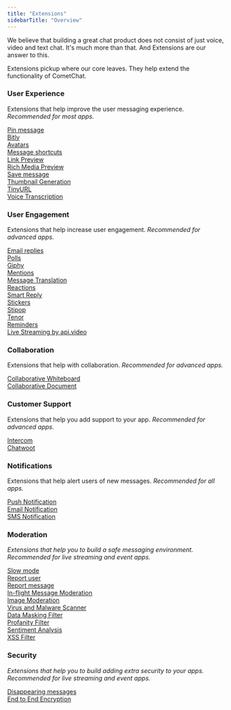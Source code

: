 ```yaml
---
title: "Extensions"
sidebarTitle: "Overview"
---
```


We believe that building a great chat product does not consist of just voice, video and text chat. It's much more than that. And Extensions are our answer to this.

Extensions pickup where our core leaves. They help extend the functionality of CometChat.

### User Experience

Extensions that help improve the user messaging experience. *Recommended for most apps.*

[Pin message](/fundamentals/pin-message)\
[Bitly](/fundamentals/bitly)\
[Avatars](/fundamentals/avatars)\
[Message shortcuts](/fundamentals/message-shortcuts)\
[Link Preview](/fundamentals/link-preview)\
[Rich Media Preview](/fundamentals/rich-media-preview)\
[Save message](/fundamentals/save-message)\
[Thumbnail Generation](/fundamentals/thumbnail-generation)\
[TinyURL](/fundamentals/tinyurl)\
[Voice Transcription](/fundamentals/voice-transcription)

### User Engagement

Extensions that help increase user engagement. *Recommended for advanced apps.*

[Email replies](/fundamentals/email-replies)\
[Polls](/fundamentals/polls)\
[Giphy](/fundamentals/giphy)\
[Mentions](/fundamentals/mentions)\
[Message Translation](/fundamentals/message-translation)\
[Reactions](/fundamentals/reactions)\
[Smart Reply](/fundamentals/smart-replies)\
[Stickers](/fundamentals/stickers)\
[Stipop](/fundamentals/stickers-stipop)\
[Tenor](/fundamentals/tenor)\
[Reminders](/fundamentals/reminders)\
[Live Streaming by api.video](/fundamentals/video-broadcasting)

### Collaboration

Extensions that help with collaboration. *Recommended for advanced apps.*

[Collaborative Whiteboard](/fundamentals/collaborative-whiteboard)\
[Collaborative Document](/fundamentals/collaborative-document)

### Customer Support

Extensions that help you add support to your app. *Recommended for advanced apps.*

[Intercom](/fundamentals/intercom)\
[Chatwoot](/fundamentals/chatwoot)

### Notifications

Extensions that help alert users of new messages. *Recommended for all apps.*

[Push Notification](/notifications/web-push-notifications)\
[Email Notification](/notifications/email-notification-extension)\
[SMS Notification](/notifications/sms-notification-extension)

### Moderation

*Extensions that help you to build a safe messaging environment.* *Recommended for live streaming and event apps.*

[Slow mode](/moderation/slow-mode)\
[Report user](/moderation/report-user)\
[Report message](/moderation/report-message)\
[In-flight Message Moderation](/moderation/in-flight-message-moderation)\
[Image Moderation](/moderation/image-moderation)\
[Virus and Malware Scanner](/moderation/virus-malware-scanner)\
[Data Masking Filter](/moderation/data-masking-filter)\
[Profanity Filter](/moderation/profanity-filter)\
[Sentiment Analysis](/moderation/sentiment-analysis)\
[XSS Filter](/moderation/xss-filter)

### Security

*Extensions that help you to build adding extra security to your apps.* *Recommended for live streaming and event apps.*

[Disappearing messages](/fundamentals/disappearing-messages)\
[End to End Encryption](/fundamentals/end-to-end-encryption)
